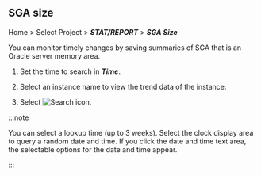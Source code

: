 ## SGA size

Home > Select Project > **_STAT/REPORT_** > **_SGA Size_**

You can monitor timely changes by saving summaries of SGA that is an Oracle server memory area. 

<ProdImg img='db-stat-sga-size.png' alt='SGA 사이즈' />

1.  Set the time to search in **_Time_**.

2.  Select an instance name to view the trend data of the instance.

3.  Select ![Search icon](/img/ico-btn-search.png).

:::note

You can select a lookup time (up to 3 weeks). Select the clock display area to query a random date and time. If you click the date and time text area, the selectable options for the date and time appear.

:::
